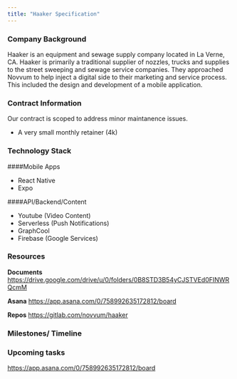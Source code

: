 ```yaml
---
title: "Haaker Specification"
---
```


### Company Background

Haaker is an equipment and sewage supply company located in La Verne, CA. Haaker is primarily a traditional supplier of nozzles, trucks and supplies to the street sweeping and sewage service companies. They approached Novvum to help inject a digital side to their marketing and service process. This included the design and development of a mobile application.

### Contract Information

Our contract is scoped to address minor maintanence issues.

- A very small monthly retainer (4k)

### Technology Stack

####Mobile Apps

- React Native
- Expo

####API/Backend/Content

- Youtube (Video Content)
- Serverless (Push Notifications)
- GraphCool
- Firebase (Google Services)

### Resources

**Documents**
https://drive.google.com/drive/u/0/folders/0B8STD3B54yCJSTVEd0FINWRQcmM

**Asana**
https://app.asana.com/0/758992635172812/board

**Repos**
https://gitlab.com/novvum/haaker

### Milestones/ Timeline

### Upcoming tasks

https://app.asana.com/0/758992635172812/board
